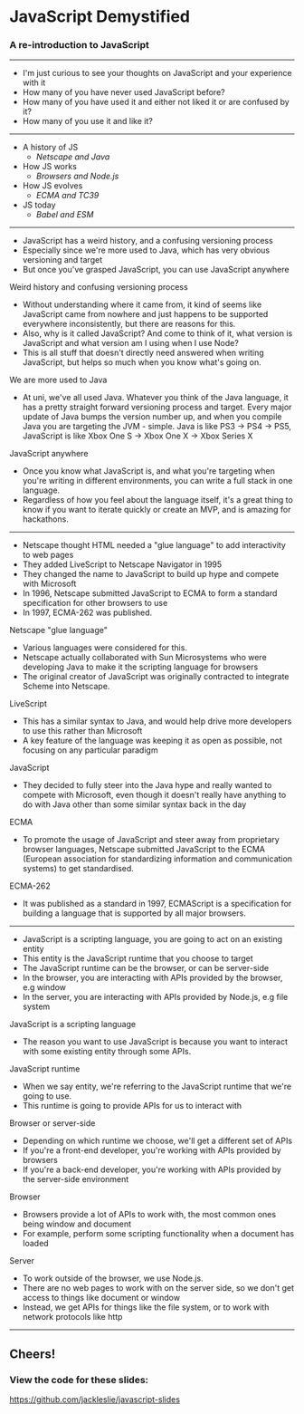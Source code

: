 

<Head>
  <title>JavaScript Demystified</title>
</Head>

# JavaScript Demystified

### A re-introduction to JavaScript

---

<Layout title="Who are you?" />

<Notes>

- I'm just curious to see your thoughts on JavaScript and your experience with it
- How many of you have never used JavaScript before?
- How many of you have used it and either not liked it or are confused by it?
- How many of you use it and like it?

</Notes>

---

<Layout title="In this talk">

- A history of JS
  - _Netscape and Java_
- How JS works
  - _Browsers and Node.js_
- How JS evolves
  - _ECMA and TC39_
- JS today
  - _Babel and ESM_

</Layout>

---

<Layout title="Why?">

- JavaScript has a weird history, and a confusing versioning process
- Especially since we're more used to Java, which has very obvious versioning and target
- But once you've grasped JavaScript, you can use JavaScript anywhere

</Layout>

<Notes>

Weird history and confusing versioning process
- Without understanding where it came from, it kind of seems like JavaScript came from nowhere and just happens
to be supported everywhere inconsistently, but there are reasons for this.
- Also, why is it called JavaScript? And come to think of it, what version is JavaScript and what version am I using
when I use Node?
- This is all stuff that doesn't directly need answered when writing JavaScript, but helps so much when you
know what's going on.

We are more used to Java
- At uni, we've all used Java. Whatever you think of the Java language, it has a pretty straight forward versioning process and target.
Every major update of Java bumps the version number up, and when you compile Java you are targeting the JVM - simple. Java is like PS3 -> PS4 -> PS5,
JavaScript is like Xbox One S -> Xbox One X -> Xbox Series X

JavaScript anywhere
- Once you know what JavaScript is, and what you're targeting when you're writing in different environments, you can
write a full stack in one language.
- Regardless of how you feel about the language itself, it's a great thing to know if you want to iterate quickly or create an MVP,
and is amazing for hackathons.

</Notes>

---

<Layout title="A history of JS">

- Netscape thought HTML needed a "glue language" to add interactivity to web pages
- They added LiveScript to Netscape Navigator in 1995
- They changed the name to JavaScript to build up hype and compete with Microsoft
- In 1996, Netscape submitted JavaScript to ECMA to form a standard specification for other browsers to use
- In 1997, ECMA-262 was published.

</Layout>

<Notes>

Netscape "glue language"
- Various languages were considered for this. 
- Netscape actually collaborated with Sun Microsystems who were developing Java
to make it the scripting language for browsers
- The original creator of JavaScript was originally contracted to
integrate Scheme into Netscape.

LiveScript
- This has a similar syntax to Java, and would help drive more developers to use this rather than Microsoft
- A key feature of the language was keeping it as open as possible, not focusing on any particular paradigm

JavaScript
- They decided to fully steer into the Java hype and really wanted to compete with Microsoft, even though
it doesn't really have anything to do with Java other than some similar syntax back in the day

ECMA
- To promote the usage of JavaScript and steer away from proprietary browser languages, Netscape submitted JavaScript
to the ECMA (European association for standardizing information and communication systems) to get standardised.

ECMA-262
- It was published as a standard in 1997, ECMAScript is a specification for building a language that is supported by
all major browsers.


</Notes>

---

<Layout title="How JS works">

- JavaScript is a scripting language, you are going to act on an existing entity
- This entity is the JavaScript runtime that you choose to target
- The JavaScript runtime can be the browser, or can be server-side
- In the browser, you are interacting with APIs provided by the browser, e.g window
- In the server, you are interacting with APIs provided by Node.js, e.g file system

</Layout>

<Notes>

JavaScript is a scripting language
- The reason you want to use JavaScript is because you want to interact with some existing
entity through some APIs.

JavaScript runtime
- When we say entity, we're referring to the JavaScript runtime that we're going to use.
- This runtime is going to provide APIs for us to interact with

Browser or server-side
- Depending on which runtime we choose, we'll get a different set of APIs
- If you're a front-end developer, you're working with APIs provided by browsers
- If you're a back-end developer, you're working with APIs provided by the server-side environment

Browser
- Browsers provide a lot of APIs to work with, the most common ones being window and document
- For example, perform some scripting functionality when a document has loaded

Server
- To work outside of the browser, we use Node.js.
- There are no web pages to work with on the server side, so we don't get access to things like document or window
- Instead, we get APIs for things like the file system, or to work with network protocols like http

</Notes>

---

## Cheers!

### View the code for these slides:

<https://github.com/jackleslie/javascript-slides>
